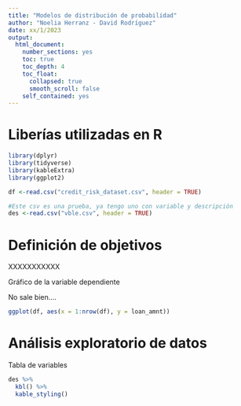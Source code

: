 ```yaml
---
title: "Modelos de distribución de probabilidad"
author: "Noelia Herranz - David Rodríguez"
date: xx/1/2023
output:
  html_document:
    number_sections: yes
    toc: true
    toc_depth: 4
    toc_float:
      collapsed: true
      smooth_scroll: false
    self_contained: yes  
---
```


# Liberías utilizadas en R

```r

library(dplyr)
library(tidyverse)
library(kableExtra)
library(ggplot2)


```




```r

df <-read.csv("credit_risk_dataset.csv", header = TRUE)

#Este csv es una prueba, ya tengo uno con variable y descripción
des <-read.csv("vble.csv", header = TRUE)

```

# Definición de objetivos

XXXXXXXXXXX



Gráfico de la variable dependiente

No sale bien....

```r


ggplot(df, aes(x = 1:nrow(df), y = loan_amnt))


```



# Análisis exploratorio de datos



Tabla de variables


```r
des %>%
  kbl() %>%
  kable_styling()

```

